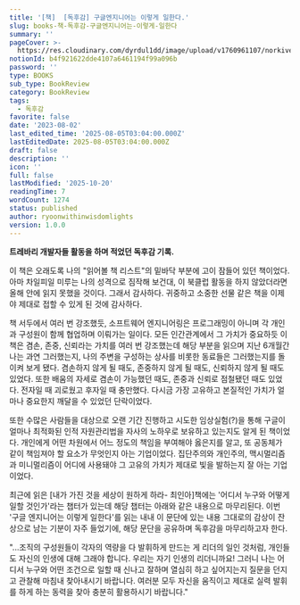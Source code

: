 ```yaml
---
title: '[책]  [독후감] 구글엔지니어는 이렇게 일한다.'
slug: books-책-독후감-구글엔지니어는-이렇게-일한다
summary: ''
pageCover: >-
  https://res.cloudinary.com/dyrdul1dd/image/upload/v1760961107/norkive-notion-images/jpg_1760961107340_UmVhZA%3D%3D.webp?format=webp&quality=90
notionId: b4f921622dde4107a6461194f99a096b
password: ''
type: BOOKS
sub_type: BookReview
category: BookReview
tags:
  - 독후감
favorite: false
date: '2023-08-02'
last_edited_time: '2025-08-05T03:04:00.000Z'
lastEditedDate: 2025-08-05T03:04:00.000Z
draft: false
description: ''
icon: ''
full: false
lastModified: '2025-10-20'
readingTime: 7
wordCount: 1274
status: published
author: ryoonwithinwisdomlights
version: 1.0.0
---
```


<strong>트레바리 개발자들 활동을 하며 적었던 독후감 기록.</strong>


이 책은 오래도록 나의 "읽어볼 책 리스트"의 밑바닥 부분에 고이 잠들어 있던 책이었다. 아마 차일피일 미루는 나의 성격으로 짐작해 보건대, 이 북클럽 활동을 하지 않았더라면 올해 안에 읽지 못했을 것이다. 그래서 감사하다. 귀중하고 소중한 선물 같은 책을 이제야 제대로 접할 수 있게 된 것에 감사하다.


책 서두에서 여러 번 강조했듯, 소프트웨어 엔지니어링은 프로그래밍이 아니며 각 개인과 구성원이 함께 협업하며 이뤄가는 일이다. 모든 인간관계에서 그 가치가 중요하듯 이 책은 겸손, 존중, 신뢰라는 가치를 여러 번 강조했는데 해당 부분을 읽으며 지난 6개월간 나는 과연 그러했는지, 나의 주변을 구성하는 상사를 비롯한 동료들은 그러했는지를 돌이켜 보게 됐다. 겸손하지 않게 될 때도, 존중하지 않게 될 때도, 신뢰하지 않게 될 때도 있었다. 또한 배움의 자세로 겸손이 가능했던 때도, 존중과 신뢰로 점철됐던 때도 있었다. 전자일 때 괴로웠고 후자일 때 충만했다. 다시금 가장 고유하고 본질적인 가치가 얼마나 중요한지 깨달을 수 있었던 단락이었다.


또한 수많은 사람들을 대상으로 오랜 기간 진행하고 시도한 임상실험(?)을 통해 구글이 얼마나 최적화된 인적 자원관리법을 자사의 노하우로 보유하고 있는지도 알게 된 책이었다. 개인에게 어떤 차원에서 어느 정도의 책임을 부여해야 옳은지를 알고, 또 공동체가 같이 책임져야 할 요소가 무엇인지 아는 기업이었다. 집단주의와 개인주의, 맥시멀리즘과 미니멀리즘이 어디에 사용돼야 그 고유의 가치가 제대로 빛을 발하는지 잘 아는 기업이었다.


최근에 읽은 [내가 가진 것을 세상이 원하게 하라- 최인아]책에는 '어디서 누구와 어떻게 일할 것인가'라는 챕터가 있는데 해당 챕터는 아래와 같은 내용으로 마무리된다. 이번 '구글 엔지니어는 이렇게 일한다'를 읽는 내내 이 문단에 있는 내용 그대로의 감상이 잔상으로 남는 기분이 자주 들었기에, 해당 문단을 공유하며 독후감을 마무리하고자 한다.


"...조직의 구성원들이 각자의 역량을 다 발휘하게 만드는 게 리더의 일인 것처럼, 개인들도 자신의 인생에 대해 그래야 합니다. 우리는 자기 인생의 리더니까요! 그러니 나는 어디서 누구와 어떤 조건으로 일할 때 신나고 잘하며 열심히 하고 싶어지는지 질문을 던지고 관찰해 마침내 찾아내시기 바랍니다. 여러분 모두 자신을 움직이고 제대로 실력 발휘를 하게 하는 동력을 찾아 충분히 활용하시기 바랍니다."


